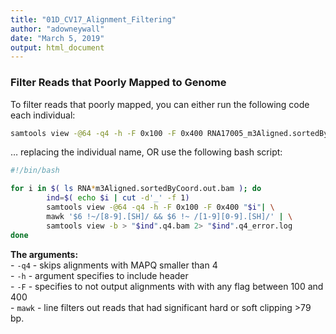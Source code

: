 ```yaml
---
title: "01D_CV17_Alignment_Filtering"
author: "adowneywall"
date: "March 5, 2019"
output: html_document
---
```


### Filter Reads that Poorly Mapped to Genome
To filter reads that poorly mapped, you can either run the following code each individual:
```bash
samtools view -@64 -q4 -h -F 0x100 -F 0x400 RNA17005_m3Aligned.sortedByCoord.out.bam| mawk '$6 !~/[8-9].[SH]/ && $6 !~ /[1-9][0-9].[SH]/' | samtools view -b > RNA17005.q4.bam 2> RNA17005.q4_error.log
```

... replacing the individual name, OR use the following bash script:
```bash
#!/bin/bash

for i in $( ls RNA*m3Aligned.sortedByCoord.out.bam ); do
        ind=$( echo $i | cut -d'_' -f 1)
        samtools view -@64 -q4 -h -F 0x100 -F 0x400 "$i"| \
        mawk '$6 !~/[8-9].[SH]/ && $6 !~ /[1-9][0-9].[SH]/' | \
        samtools view -b > "$ind".q4.bam 2> "$ind".q4_error.log
done
```

**The arguments:**  
- ```-q4```   - skips alignments with MAPQ smaller than 4  
- ```-h```    - argument specifies to include header  
- ```-F```    - specifies to not output alignments with with any flag between 100 and 400  
- ```mawk```  - line filters out reads that had significant hard or soft clipping >79 bp.  
